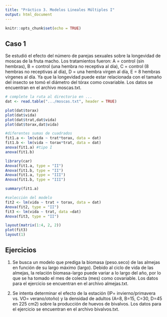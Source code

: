 ```yaml
---
title: "Práctico 3. Modelos Lineales Múltiples I"
output: html_document
---
```


```r
knitr::opts_chunk$set(echo = TRUE)
```

## Caso 1

Se estudió el efecto del número de parejas sexuales sobre la longevidad de moscas de la fruta macho. Los tratamientos fueron: A = control (sin hembras), B = control (una hembra no receptiva al día), C = control (8 hembras no receptivas al día), D = una hembra virgen al día, E = 8 hembras vírgenes al día. Ya que la longevidad puede estar relacionada con el tamaño del insecto se tomó el diámetro del tórax como covariable. Los datos se encuentran en el archivo moscas.txt.  

```R
# complete la ruta al directorio en ...
dat <- read.table(".../moscas.txt", header = TRUE)

plot(dat$torax)
plot(dat$vida)
plot(dat$trat,dat$vida)
plot(dat$torax,dat$vida)

#diferentes sumas de cuadrados
fit1.a <- lm(vida ~ trat*torax, data = dat)
fit1.b <- lm(vida ~ torax*trat, data = dat)
anova(fit1.a) #tipo I
anova(fit1.b)

library(car)
Anova(fit1.a, type = "II")
Anova(fit1.b, type = "II")
Anova(fit1.a, type = "III")
Anova(fit1.b, type = "III")

summary(fit1.a)

#selección del modelo
fit2 <- lm(vida ~ trat + torax, data = dat)
Anova(fit2, type = "II")
fit3 <- lm(vida ~ trat, data =dat)
Anova(fit3, type = "II")

layout(matrix(1:4, 2, 2))
plot(fit3)
layout(1)
```

## Ejercicios

1. Se busca un modelo que prediga la biomasa (peso.seco) de las almejas en función de su largo máximo (largo). Debido al ciclo de vida de las almejas, la relación biomasa-largo puede variar a lo largo del año, por lo que se ha tomado el mes de colecta (mes) como covariable. Los datos para el ejercicio se encuentran en el archivo almejas.txt.   

2. Se intenta determinar el efecto de la estación (IP= invierno/primavera vs. VO= verano/otoño) y la densidad de adultos (A=8, B=15, C=30, D=45 en 225 cm2) sobre la producción de huevos de bivalvos. Los datos para el ejercicio se encuentran en el archivo bivalvos.txt.   